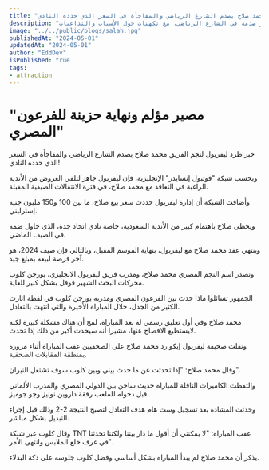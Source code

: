 ```yaml
---
title: "مصير مؤلم ونهاية حزينة للفرعون المصري.. خبر طرد ليفربول لنجم الفريق محمد صلاح يصدم الشارع الرياضي والمفاجأة في السعر الذي حدده النادي!"
description: "محتوى يتحدث عن طرد محتمل لمحمد صلاح من ليفربول بسعر يتراوح بين 100 و150 مليون جنيه إسترليني، مما أثار صدمة في الشارع الرياضي، مع تكهنات حول الأسباب والتداعيات."
image: "../../public/blogs/salah.jpg"
publishedAt: "2024-05-01"
updatedAt: "2024-05-01"
author: "EddDev"
isPublished: true
tags:
- attraction
---
```


# "مصير مؤلم ونهاية حزينة للفرعون المصري"

خبر طرد ليفربول لنجم الفريق محمد صلاح يصدم الشارع الرياضي والمفاجأة في السعر الذي حدده النادي!

وبحسب شبكة "فوتبول إنسايدر" الإنجليزية، فإن ليفربول جاهز لتلقي العروض من الأندية الراغبة في التعاقد مع محمد صلاح، في فترة الانتقالات الصيفية المقبلة.

وأضافت الشبكة أن إدارة ليفربول حددت سعر بيع صلاح، ما بين 100 و150 مليون جنيه إسترليني.

ويحظى صلاح باهتمام كبير من الأندية السعودية، خاصة نادي اتحاد جدة، الذي حاول ضمه في الصيف الماضي.

وينتهي عقد محمد صلاح مع ليفربول، بنهاية الموسم المقبل، وبالتالي فإن صيف 2024، هو آخر فرصة لبيعه بمبلغ جيد.

وتصدر اسم النجم المصري محمد صلاح، ومدرب فريق ليفربول الانجليزي، يورجن كلوب محركات البحث الشهير قوقل بشكل كبير للغاية.

الجمهور تسائلوا ماذا حدث بين الفرعون المصري ومدربه يورجن كلوب في لقطة اثارت الكثير من الجدل، خلال المباراة الأخيرة والتي انتهت بالتعادل.

محمد صلاح وفي أول تعليق رسمي له بعد المباراة، لمح أن هناك مشكلة كبيرة لكنه لايستطيع الافصاح عنها، مشيرا أنه سيحدث أكبر من ذلك إذا تحدث.

ونقلت صحيفة ليفربول إيكو رد محمد صلاح على الصحفيين عقب المباراة أثناء مروره بمنطقة المقابلات الصحفية.

وقال محمد صلاح: "إذا تحدثت عن ما حدث بيني وبين كلوب سوف تشتعل النيران".

والتقطت الكاميرات الناقلة للمباراة حديث ساخن بين الدولي المصري والمدرب الألماني قبل دخوله للملعب رفقة داروين نونيز وجو جوميز.

وحدثت المشادة بعد تسجيل وست هام هدف التعادل لتصبح النتيجة 2-2 وذلك قبل إجراء التبديل بشكل مباشر.

وقال كلوب عبر شبكة TNT عقب المباراة: "لا يمكنني أن أقول ما دار بيننا ولكننا تحدثنا في غرف خلع الملابس وانتهى الأمر".

يذكر أن محمد صلاح لم يبدأ المباراة بشكل أساسي وفضل كلوب جلوسه على دكة البدلاء.
